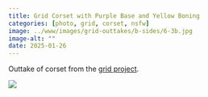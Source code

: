```yaml
---
title: Grid Corset with Purple Base and Yellow Boning
categories: [photo, grid, corset, nsfw]
image: ../www/images/grid-outtakes/b-sides/6-3b.jpg
image-alt: ""
date: 2025-01-26
---
```


Outtake of corset from the [grid project](/posts/2025-01-27_grid-project.html).

![](../www/images/grid-outtakes/b-sides/6-3b.jpg)

